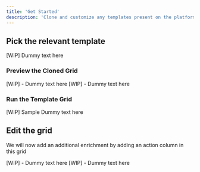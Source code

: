 ```yaml
---
title: 'Get Started'
description: 'Clone and customize any templates present on the platform'
---
```


## Pick the relevant template

[WIP] Dummy text here

### Preview the Cloned Grid

<AccordionGroup>
  <Accordion icon="text" title="Required Inputs">
    [WIP] - Dummy text here
  </Accordion>
  <Accordion icon="wand-magic-sparkles" title="Configured Actions">
    [WIP] - Dummy text here
  </Accordion>
</AccordionGroup>

### Run the Template Grid

[WIP] Sample Dummy text here

## Edit the grid

We will now add an additional enrichment by adding an action column in this grid

<AccordionGroup>
  <Accordion icon="screwdriver-wrench" title="Select the relevant Tool">
    [WIP] - Dummy text here
  </Accordion>
  <Accordion icon="gear" title="Configure the action column tool">
    [WIP] - Dummy text here
  </Accordion>
</AccordionGroup>
